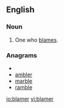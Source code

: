 ==English==

===Noun===
{{en-noun}}

# One who [[blame]]s.

===Anagrams===
* {{alphagram|abelmr}}
* [[ambler#English|ambler]]
* [[marble#English|marble]]
* [[ramble#English|ramble]]


[[io:blamer]]
[[vi:blamer]]